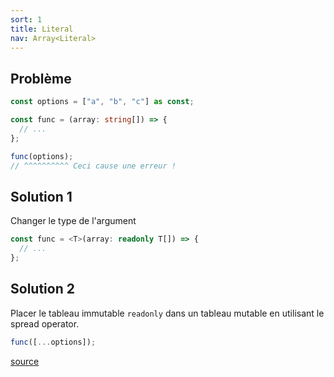 ```yaml
---
sort: 1
title: Literal
nav: Array<Literal>
---
```


## Problème

```typescript
const options = ["a", "b", "c"] as const;

const func = (array: string[]) => {
  // ...
};

func(options);
// ^^^^^^^^^^ Ceci cause une erreur !
```

## Solution 1

Changer le type de l'argument

```typescript
const func = <T>(array: readonly T[]) => {
  // ...
};
```

## Solution 2

Placer le tableau immutable `readonly` dans un tableau mutable en utilisant le spread operator.

```typescript
func([...options]);
```

[source](https://stackoverflow.com/questions/71978472/argument-of-type-readonly-is-not-assignable-to-parameter-of-type)
